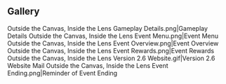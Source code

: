 {{EventTabs}}
==Gallery==
<gallery hideaddbutton="true" captionalign="center">
Outside the Canvas, Inside the Lens Gameplay Details.png|Gameplay Details
Outside the Canvas, Inside the Lens Event Menu.png|Event Menu
Outside the Canvas, Inside the Lens Event Overview.png|Event Overview
Outside the Canvas, Inside the Lens Event Rewards.png|Event Rewards
Outside the Canvas, Inside the Lens Version 2.6 Website.gif|Version 2.6 Website
Mail Outside the Canvas, Inside the Lens Event Ending.png|Reminder of Event Ending
</gallery>